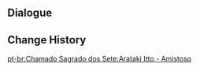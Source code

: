 {{Genius Invokation TCG Stage
|title        = Arataki Itto: Friendly
|type         = Friendly Fracas
|group        = Invitation Board
|character    = Arataki Itto
|requirement  = 1
|introduction = "Hahahahaha! It's never too late to admit defeat before Arataki 'The Ultimate TCG Champion' Itto!"<br>Hint: Arataki Itto's deck places great emphasis on Claymore cards and Charged Attacks, allowing him to fight armed until the very end.
|objective_1  = Achieve victory
|reward_1     = Arataki Itto*1
|objective_2  = Achieve victory within 6 Rounds
|reward_2     = Arataki Ichiban*1
|objective_3  = Win with less than 2 characters defeated
|reward_3     = Arataki Ichiban*1
|lineup       = Arataki Itto;Noelle;Razor
|action       = Arataki Ichiban;Arataki Ichiban;Mask of Solitude Basalt;Mask of Solitude Basalt;Wolf's Gravestone;Wolf's Gravestone;Elemental Resonance: Woven Stone;Elemental Resonance: Woven Stone;Elemental Resonance: Enduring Rock;Elemental Resonance: Enduring Rock;Archaic Petra;Archaic Petra;White Iron Greatsword;White Iron Greatsword;Sacrificial Greatsword;Sacrificial Greatsword;Wagner;Wagner;I Haven't Lost Yet!;I Haven't Lost Yet!;Adeptus' Temptation;Adeptus' Temptation;Grand Narukami Shrine;Grand Narukami Shrine;General's Ancient Helm;General's Ancient Helm;Katheryne;Katheryne;Changing Shifts;Changing Shifts;
}}

==Dialogue==
{{Transclude|Genius Invokation TCG/Stage/Arataki Itto|Friendly Fracas}}

==Change History==
{{Change History|3.6}}

[[pt-br:Chamado Sagrado dos Sete:Arataki Itto - Amistoso]]